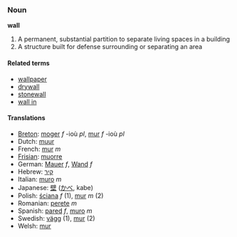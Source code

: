 ===Noun===
'''wall'''

#A permanent, substantial partition to separate living spaces in a building
#A structure built for defense surrounding or separating an area

==== Related terms ====
*[[wallpaper]]
*[[drywall]]
*[[stonewall]]
*[[wall in]]

====Translations====
*[[Breton]]: [[moger]] ''f'' -ioù ''pl'', [[mur]] ''f'' -ioù ''pl''
*Dutch: [[muur]]
*French: [[mur]] ''m''
*[[Frisian]]: [[muorre]]
*German: [[Mauer]] ''f'', [[Wand]] ''f''
*Hebrew: [[קיר]]
*Italian: [[muro]] ''m''
*Japanese: [[壁]] ([[かべ]], kabe)
*Polish: [[ściana]] ''f'' (1), [[mur]] ''m'' (2)
*Romanian: [[perete]] ''m''
*Spanish: [[pared]] ''f'', [[muro]] ''m''
*Swedish: [[vägg]] (1), [[mur]] (2)
*Welsh: [[mur]]